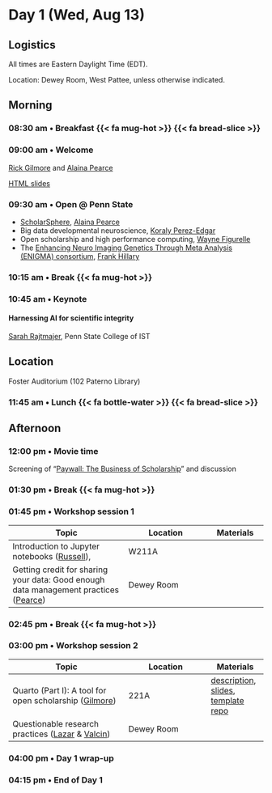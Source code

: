 # Day 1 (Wed, Aug 13)

::: {.callout-note}
## Logistics
All times are Eastern Daylight Time (EDT).

Location: Dewey Room, West Pattee, unless otherwise indicated.
:::

## Morning {- #day_1_am}

### 08:30 am • Breakfast {{< fa mug-hot >}} {{< fa bread-slice >}} {-}

### 09:00 am • Welcome {-}

[Rick Gilmore](directors.qmd#rick-gilmore) and [Alaina Pearce](directors.qmd#alaina-pearce)

[HTML slides](https://penn-state-open-science.github.io/bootcamp-2025-welcome-day-1-welcome/)

### 09:30 am • Open @ Penn State {- #day_1_plenary_1}

- [ScholarSphere](https://scholarsphere.psu.edu), [Alaina Pearce](directors.qmd#alaina-pearce)
- Big data developmental neuroscience, [Koraly Perez-Edgar](presenters.qmd#koraly-pérez-edgar)
- Open scholarship and high performance computing, [Wayne Figurelle](presenters.qmd#wayne-figurelle)
- The [Enhancing Neuro Imaging Genetics Through Meta Analysis (ENIGMA) consortium](https://enigma.ini.usc.edu), [Frank Hillary](program-committee.qmd#frank-hillary)

### 10:15 am • Break {{< fa mug-hot >}} {-}

### 10:45 am • Keynote {- #day_1_plenary_2}

#### Harnessing AI for scientific integrity

[Sarah Rajtmajer](program-committee.qmd#sarah-rajtmajer), Penn State College of IST

::: {.callout-note}
## Location

Foster Auditorium (102 Paterno Library)
:::

### 11:45 am • Lunch {{< fa bottle-water >}} {{< fa bread-slice >}} {-}

## Afternoon {- #day_1_pm}

### 12:00 pm • Movie time

Screening of "[Paywall: The Business of Scholarship](https://en.wikipedia.org/wiki/Paywall:_The_Business_of_Scholarship)" and discussion

### 01:30 pm • Break {{< fa mug-hot >}} {-}

### 01:45 pm • Workshop session 1 {- #day_1_pm_session_1}

| Topic | Location | Materials |
|--------------|----------|-------|
| Introduction to Jupyter notebooks ([Russell](presenters.qmd#john-russell)),  | W211A | |
| Getting credit for sharing your data: Good enough data management practices ([Pearce](directors.qmd#alaina-pearce)) | Dewey Room | |

### 02:45 pm • Break {{< fa mug-hot >}} {-}

### 03:00 pm • Workshop session 2 {- #day_1_pm_session_2}

| Topic | Location | Materials |
|--------------|----------|-------|
| Quarto (Part I): A tool for open scholarship ([Gilmore](directors.qmd#directors.qmd#rick-gilmore)) | 221A | [description](sessions.qmd#quarto-part-i-a-tool-for-open-scholarship),  [slides](https://penn-state-open-science.github.io/bootcamp-2025-quarto-I), [template repo](https://penn-state-open-science.github.io/bootcamp-2025-quarto-I-template) |
| Questionable research practices ([Lazar](program-committee.qmd#nicole-lazar) & [Valcin](program-committee.qmd#jennifer-valcin))| Dewey Room | |

### 04:00 pm • Day 1 wrap-up

### 04:15 pm • End of Day 1 {-}
